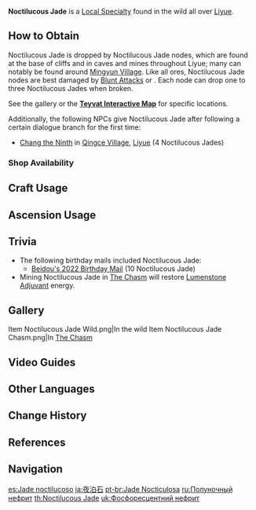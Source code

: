 {{Item Infobox
|id           = 100028
|image        = Item Noctilucous Jade.png
|type         = Liyue Local Specialties
|group        = Minerals
|invCategory  = Materials
|description  = A rare mineral that glimmers in the dark. It's said to be a mutated gemstone condensed from the flourishing elements of the world.
|source1      = Found in caves in [[Liyue]], especially [[Mingyun Village]]
|source2      = {{Sold By}}
}}
'''Noctilucous Jade''' is a [[Local Specialty]] found in the wild all over [[Liyue]].

==How to Obtain==
Noctilucous Jade is dropped by Noctilucous Jade nodes, which are found at the base of cliffs and in caves and mines throughout Liyue; many can notably be found around [[Mingyun Village]]. Like all ores, Noctilucous Jade nodes are best damaged by [[Blunt Attack]]s or {{Color|Geo DMG|link=Geo}}. Each node can drop one to three Noctilucous Jades when broken.

See the gallery or the '''[https://webstatic-sea.mihoyo.com/app/ys-map-sea/index.html#/map/2?shown_types=42 Teyvat Interactive Map]''' for specific locations.

Additionally, the following NPCs give Noctilucous Jade after following a certain dialogue branch for the first time:
*[[Chang the Ninth]] in [[Qingce Village]], [[Liyue]] (4 Noctilucous Jades)

===Shop Availability===
{{Shop Availability}}

==Craft Usage==
{{Craft Usage}}

==Ascension Usage==
{{Ascension Usage}}

==Trivia==
*The following birthday mails included Noctilucous Jade:
**[[Birthday/Beidou#Great Stuff!|Beidou's 2022 Birthday Mail]] (10 Noctilucous Jade)
* Mining Noctilucous Jade in [[The Chasm]] will restore [[Lumenstone Adjuvant]] energy.

==Gallery==
<gallery hideaddbutton="true" captionalign="center">
Item Noctilucous Jade Wild.png|In the wild
Item Noctilucous Jade Chasm.png|In [[The Chasm]]
</gallery>

==Video Guides==
{{EVT
|video1   = https://youtu.be/QEdA6a0EcI4
|caption1 = Farm Guide (43 total)

|video2   = https://youtu.be/L40p1HVs8oo
|caption2 = Farm Guide (37 total)

|video3   = https://youtu.be/k4mInuk1nHY
|caption3 = Farm Guide (46 total)
}}

==Other Languages==
{{Other Languages
|en      = Noctilucous Jade
|zhs     = 夜泊石
|zhs_rm  = Yèpō-shí
|zht     = 夜泊石
|zht_rm  = Yèpō-shí
|zh_tl   = Night-Staying Stone
|ja      = 夜泊石
|ja_rm   = Yodomari-ishi<ref>{{Ref/Quest|An Organization Known as Wangsheng|note=Japanese Voice-Over}}</ref>
|ja_tl   = Night-Staying Stone
|ja_note = Native Japanese reading of Chinese name
|ko      = {{tt|야박석|夜泊石}}
|ko_rm   = Yabak-seok
|ko_tl   = Night-Staying Stone<!--
|ko_note = Sino-Korean reading of Chinese name? -->
|es      = Jade noctilucoso
|es_tl   = Noctilucous Jade
|fr      = Jade noctiluque
|fr_tl   = Noctilucous Jade
|ru      = Полуночный нефрит
|ru_tl   = Midnight Jade
|th      = Noctilucous Jade
|vi      = {{tt|Dạ Phách Thạch|夜泊石}}
|vi_tl   = Night-Staying Stone{{Sino|vi}}
|de      = Nachtjade
|de_tl   = Night Jade
|id      = Noctilucous Jade
|pt      = Jade Nocticulosa
|pt_tl   = Noctilucous Jade
}}

==Change History==
{{Change History|1.0}}

==References==
{{Reflist}}

==Navigation==
{{Material Navbox|type=Local Specialties}}

[[es:Jade noctilucoso]]
[[ja:夜泊石]]
[[pt-br:Jade Nocticulosa]]
[[ru:Полуночный нефрит]]
[[th:Noctilucous Jade]]
[[uk:Фосфоресцентний нефрит]]